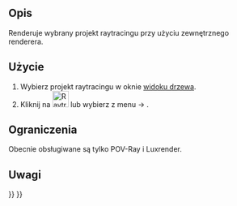 <languages/>

{{Docnav/pl
|[[Raytracing_ExportProject/pl|Eksport projektu]]
|[[Raytracing_WriteView/pl|Eksport części do povray]]
|[[Raytracing_Workbench/pl|środowisko pracy Raytracing]]
|IconL=Raytracing_ExportProject.svg
|IconR=Raytracing_WriteView.svg
|IconC=Workbench_Raytracing.svg
}}

{{GuiCommand/pl
|Name=Raytracing Render
|Name/pl=Raytracing: Renderowanie
|MenuLocation=Raytracing → Render‏‎
|Workbenches=[[Raytracing_Workbench/pl|Raytracing]]
|Shortcut=brak 
|SeeAlso=-
}}

<span id="Description"></span>
==Opis==

Renderuje wybrany projekt raytracingu przy użyciu zewnętrznego renderera.

<span id="Usage"></span>
==Użycie==

# Wybierz projekt raytracingu w oknie [[Tree_view/pl|widoku drzewa]].
# Kliknij na [[Image:Raytracing_Render.svg|32px]] lub wybierz z menu {{KEY| Raytracing}}  → {{KEY|[[Image:Raytracing_Render.svg|32px]] Render}}.

<span id="Limitations"></span>
==Ograniczenia==

Obecnie obsługiwane są tylko POV-Ray i Luxrender.

<span id="Notes"></span>
==Uwagi==


{{Docnav/pl
|[[Raytracing_ExportProject/pl|Eksport projektu]]
|[[Raytracing_WriteView/pl|Eksport części do povray]]
|[[Raytracing_Workbench/pl|środowisko pracy Raytracing]]
|IconL=Raytracing_ExportProject.svg
|IconR=Raytracing_WriteView.svg
|IconC=Workbench_Raytracing.svg
}}

{{Raytracing_Tools_navi{{#translation:}}}}
{{Userdocnavi{{#translation:}}}}